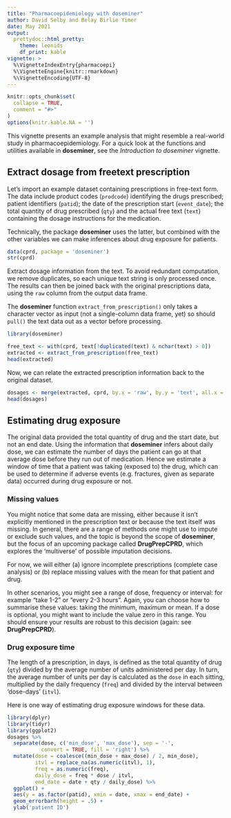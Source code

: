 ```yaml
---
title: "Pharmacoepidemiology with doseminer"
author: David Selby and Belay Birlie Yimer
date: May 2021
output:
  prettydoc::html_pretty:
    theme: leonids
    df_print: kable
vignette: >
  %\VignetteIndexEntry{pharmacoepi}
  %\VignetteEngine{knitr::rmarkdown}
  %\VignetteEncoding{UTF-8}
---
```


```r
knitr::opts_chunk$set(
  collapse = TRUE,
  comment = "#>"
)
options(knitr.kable.NA = '')
```

This vignette presents an example analysis that might resemble a real-world study in pharmacoepidemiology.
For a quick look at the functions and utilities available in **doseminer**, see the _Introduction to doseminer_ vignette.

## Extract dosage from freetext prescription

Let's import an example dataset containing prescriptions in free-text form.
The data include product codes (`prodcode`) identifying the drugs prescribed; patient identifiers (`patid`); the date of the prescription start (`event_date`); the total quantity of drug prescribed (`qty`) and the actual free text (`text`) containing the dosage instructions for the medication.

Technically, the package **doseminer** uses the latter, but combined with the other variables we can make inferences about drug exposure for patients.

```r
data(cprd, package = 'doseminer')
str(cprd)
```

Extract dosage information from the text.
To avoid redundant computation, we remove duplicates, so each unique text string is only processed once. The results can then be joined back with the original prescriptions data, using the `raw` column from the output data frame.

The **doseminer** function `extract_from_prescription()` only takes a character vector as input (not a single-column data frame, yet) so should `pull()` the text data out as a vector before processing.

```r
library(doseminer)

free_text <- with(cprd, text[!duplicated(text) & nchar(text) > 0])
extracted <- extract_from_prescription(free_text)
head(extracted)
```

Now, we can relate the extracted prescription information back to the original dataset.

```r
dosages <- merge(extracted, cprd, by.x = 'raw', by.y = 'text', all.x = TRUE)
head(dosages)
```

## Estimating drug exposure

The original data provided the total quantity of drug and the start date, but not an end date.
Using the information that **doseminer** infers about daily dose, we can estimate the number of days the patient can go at that average dose before they run out of medication.
Hence we estimate a window of time that a patient was taking (exposed to) the drug, which can be used to determine if adverse events (e.g. fractures, given as separate data) occurred during drug exposure or not.

### Missing values

You might notice that some data are missing, either because it isn't explicitly mentioned in the prescription text or because the text itself was missing.
In general, there are a range of methods one might use to impute or exclude such values, and the topic is beyond the scope of **doseminer**, but the focus of an upcoming package called **DrugPrepCPRD**, which explores the 'multiverse' of possible imputation decisions.

For now, we will either (a) ignore incomplete prescriptions (complete case analysis) or (b) replace missing values with the mean for that patient and drug.

In other scenarios, you might see a range of dose, frequency or interval: for example "take 1-2" or "every 2-3 hours".
Again, you can choose how to summarise these values: taking the minimum, maximum or mean.
If a dose is optional, you might want to include the value zero in this range.
You should ensure your results are robust to this decision (again: see **DrugPrepCPRD**).

### Drug exposure time

The length of a prescription, in days, is defined as the total quantity of drug (`qty`) divided by the average number of units administered per day.
In turn, the average number of units per day is calculated as the `dose` in each sitting, multiplied by the daily frequency (`freq`) and divided by the interval between 'dose-days' (`itvl`).

Here is one way of estimating drug exposure windows for these data.

```r
library(dplyr)
library(tidyr)
library(ggplot2)
dosages %>%
  separate(dose, c('min_dose', 'max_dose'), sep = '-',
           convert = TRUE, fill = 'right') %>%
  mutate(dose = coalesce((min_dose + max_dose) / 2, min_dose),
         itvl = replace_na(as.numeric(itvl), 1),
         freq = as.numeric(freq),
         daily_dose = freq * dose / itvl,
         end_date = date + qty / daily_dose) %>%
  ggplot() +
  aes(y = as.factor(patid), xmin = date, xmax = end_date) +
  geom_errorbarh(height = .5) +
  ylab('patient ID')
```
